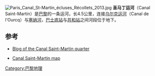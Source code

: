 {{coord|48.874892|2.363386|format=dms|type:landmark_scale:5000|display=title}}
[[File:Paris_Canal_St-Martin_écluses_Récollets_2013.jpg|thumb]]
'''圣马丁运河'''（Canal Saint-Martin）是[[巴黎|巴黎]]的一条运河，长4.5公里，连接[[乌尔克运河|乌尔克运河]]（Canal de l'Ourcq）与[[塞纳河|塞纳河]]，[[巴士底站|巴士底站]]与[[共和站_(巴黎地鐵)|共和站]]之间河段位于地下。

==参考==
<references/>
* {{fr icon}} [http://www.ilovecanalsaintmartin.com/ Blog of the Canal Saint-Martin quarter]{{Wayback|url=http://www.ilovecanalsaintmartin.com/ |date=20140312212409 }}
* {{fr icon}} [http://www.paris.fr/portail/viewmultimediadocument?multimediadocument-id=12659 Canal Saint-Martin map]{{Wayback|url=http://www.paris.fr/portail/viewmultimediadocument?multimediadocument-id=12659 |date=20150610203545 }}

{{Authority control}}
[[Category:巴黎地理|Category:巴黎地理]]